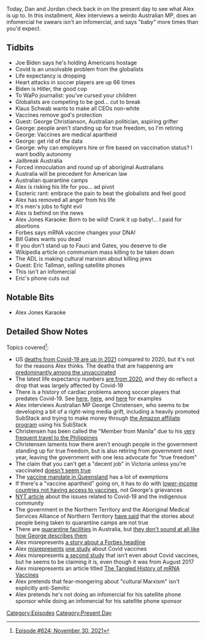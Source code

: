 {{DEFAULTSORT:
    #_EPISODE_0624:November 30, 2021
}}{{Episode
    | title           = November 30, 2021
    | caption         = Listen to this episode on [https://knowledgefight.libsyn.com/624-november-30-2021 Libsyn] [https://open.spotify.com/episode/6NtAfqxa2D0L0qry3ShkU0 Spotify], Read the [[Transcript/624: November 30, 2021|Unofficial Transcript]]
    | episodeNumber   = 624
    | length          = 01:30:22
    | airDate         = December 8, 2021
    | coverageDate    = November 30, 2021
    | episodeType     = [[:Category:Present Day|Present Day]]
    | appearance      = [[Klaus Schwab]], [[George Christianson]], [[Bill Gates]], [[Anthony Fauci]], [[Eric Tallman]]
    | oocDrop         = I could pull someone's head off through love
    | previousEpisode = [[623: July 2-3, 2003]]
    | nextEpisode     = [[625: December 5, 2021]]
}}

{{Stub}}

Today, Dan and Jordan check back in on the present day to see what Alex is up to. In this installment, Alex interviews a weirdo Australian MP, does an infomercial he swears isn't an infomercial, and says "baby" more times than you'd expect.

==Tidbits==

*Joe Biden says he's holding Americans hostage
*Covid is an unsolvable problem from the globalists
*Life expectancy is dropping
*Heart attacks in soccer players are up 66 times
*Biden is Hitler, the good cop
*To WaPo journalist: you've cursed your children
*Globalists are competing to be god... cut to break
*Klaus Schwab wants to make all CEOs non-white
*Vaccines remove god's protection
*Guest: George Christianson, Australian politician, aspiring grifter
*George: people aren't standing up for true freedom, so I'm retiring
*George: Vaccines are medical apartheid
*George: get rid of the data
*George: why can employers hire or fire based on vaccination status? I want bodily autonomy
*Jailbreak Australia
*Forced innoculation and round up of aboriginal Australians
*Australia will be precedent for American law
*Australian quarantine camps
*Alex is risking his life for you... ad pivot
*Esoteric rant: embrace the pain to beat the globalists and feel good
*Alex has removed all anger from his life
*It's men's jobs to fight evil
*Alex is behind on the news
*Alex Jones Karaoke: Born to be wild! Crank it up baby!... I paid for abortions
*Forbes says mRNA vaccine changes your DNA!
*Bill Gates wants you dead
*If you don't stand up to Fauci and Gates, you deserve to die
*Wikipedia article on communism mass killing to be taken down
*The ADL is making cultural marxism about killing jews
*Guest: Eric Tallman, selling satellite phones
*This isn't an infomercial
*Eric's phone cuts out

==Notable Bits==

*Alex Jones Karaoke

==Detailed Show Notes==

Topics covered<ref>[https://knowledgefight.com/research/2021/12/7/episode-624-november-30-2021 Episode #624: November 30, 2021]</ref>:

*US [https://www.nytimes.com/2021/11/24/world/united-states-death-toll-covid.html deaths from Covid-19 are up in 2021] compared to 2020, but it's not for the reasons Alex thinks. The deaths that are happening are [https://ourworldindata.org/covid-deaths-by-vaccination predominantly among the unvaccinated]
*The latest life expectancy numbers [https://www.cdc.gov/nchs/pressroom/nchs_press_releases/2021/202107.htm are from 2020], and they do reflect a drop that was largely affected by Covid-19
*There is a history of cardiac problems among soccer players that predates Covid-19. See [https://www.theguardian.com/science/2018/aug/08/more-young-footballers-dying-of-heart-problems-than-thought-fa-study-finds here], [https://www.latimes.com/sports/la-xpm-2012-apr-21-la-sp-baxter-soccer-20120422-story.html here], and [https://nypost.com/2015/05/11/belgiums-young-soccer-players-dropping-dead-of-heart-attacks/ here] for examples
*Alex interviews Australian MP George Christensen, who seems to be developing a bit of a right-wing media grift, including a heavily promoted SubStack and trying to make money through [https://www.crikey.com.au/2021/05/06/george-christensen-promoting-books-amazon/ the Amazon affiliate program] using his SubStack
*Christensen has been called the "Member from Manila" due to his [https://www.9news.com.au/national/government-mp-george-christensens-extensive-travel-to-southeast-asia-under-fresh-scrutiny/e6824b5f-05c3-449f-9f2d-0c142d35d1c5 very frequent travel to the Philippines]
*Christensen laments how there aren't enough people in the government standing up for true freedom, but is also retiring from government next year, leaving the government with one less advocate for "true freedom"
*The claim that you can't get a "decent job" in Victoria unless you're vaccinated [https://www.shrm.org/resourcesandtools/hr-topics/global-hr/pages/coronavirus-australia-victoria-vaccination-directive.aspx doesn't seem true]
*The [https://www.theaustralian.com.au/breaking-news/qld-covid19-new-rules-for-states-vaccine-mandate/news-story/e4f296f492a7279ff62a03f8a4d9344e vaccine mandate in Queensland] has a lot of exemptions
*If there's a "vaccine apartheid" going on, it has to do with [https://www.nytimes.com/2021/10/27/world/united-nations-coronavirus.html lower-income countries not having access to vaccines], not George's grievances
*[https://www.nytimes.com/2021/08/16/world/australia/indigenous-australians-coronavirus.html NYT article] about the issues related to Covid-19 and the indigenous community
*The government in the Northern Territory and the Aboriginal Medical Services Alliance of Northern Territory [https://www.theguardian.com/australia-news/2021/nov/25/tinfoil-hat-wearing-tossers-nt-chief-minister-and-aboriginal-elders-hit-back-at-covid-false-information have said] that the stories about people being taken to quarantine camps are not true
*There are [https://www.finance.gov.au/government/property-and-construction/centres-national-resilience quarantine facilities] in Australia, but [https://www.washingtonpost.com/world/asia_pacific/australia-darwin-covid-quarantine/2021/05/21/f72bc0ac-ad1b-11eb-82c1-896aca955bb9_story.html they don't sound at all like how George describes them]
*Alex misrepresents [https://www.reuters.com/article/factcheck-forbes-headline-dna/fact-check-forbes-headline-that-was-updated-for-clarity-continues-to-be-taken-out-of-context-idUSL1N2SR1EK a story about a Forbes headline]
*Alex [https://healthfeedback.org/claimreview/natural-news-jump-to-conclusions-unsupported-by-study-cite-to-claim-covid-19-vaccines-destroy-immune-system-cause-cancer/ misrepresents] [https://www.ncbi.nlm.nih.gov/pmc/articles/PMC8538446/ one study] about Covid vaccines
*Alex misrepresents [https://pubmed.ncbi.nlm.nih.gov/28512351/ a second study] that isn't even about Covid vaccines, but he seems to be claiming it is, even though it was from August 2017
*Alex misrepresents an article titled [https://www.nature.com/articles/d41586-021-02483-w The Tangled History of mRNA Vaccines]
*Alex pretends that fear-mongering about "cultural Marxism" isn't explicitly anti-Semitic
*Alex pretends he's not doing an infomercial for his satellite phone sponsor while doing an infomercial for his satellite phone sponsor

[[Category:Episodes]]
[[Category:Present Day]]
